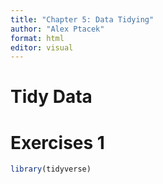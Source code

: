```yaml
---
title: "Chapter 5: Data Tidying"
author: "Alex Ptacek"
format: html
editor: visual
---
```


# Tidy Data

# Exercises 1

```r
library(tidyverse)
```

